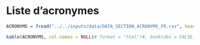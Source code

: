 # Liste d'acronymes

```r
ACRONYMS = fread("../../inputs/data/DATA_SECTION_ACRONYMS_FR.csv", header = FALSE)

kable(ACRONYMS, col.names = NULL)# format = "html")#, booktabs = FALSE)
```
